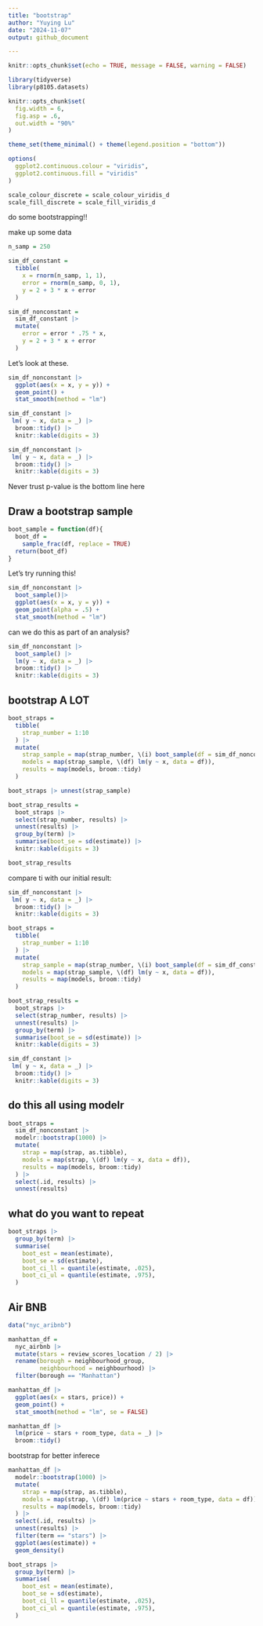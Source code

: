 ```yaml
---
title: "bootstrap"
author: "Yuying Lu"
date: "2024-11-07"
output: github_document

---
```


```r
knitr::opts_chunk$set(echo = TRUE, message = FALSE, warning = FALSE)
```

```r
library(tidyverse)
library(p8105.datasets)

knitr::opts_chunk$set(
  fig.width = 6,
  fig.asp = .6,
  out.width = "90%"
)

theme_set(theme_minimal() + theme(legend.position = "bottom"))

options(
  ggplot2.continuous.colour = "viridis",
  ggplot2.continuous.fill = "viridis"
)

scale_colour_discrete = scale_colour_viridis_d
scale_fill_discrete = scale_fill_viridis_d
```



do some bootstrapping!!

make up some data

```r
n_samp = 250

sim_df_constant = 
  tibble(
    x = rnorm(n_samp, 1, 1),
    error = rnorm(n_samp, 0, 1),
    y = 2 + 3 * x + error
  )

sim_df_nonconstant = 
  sim_df_constant |> 
  mutate(
    error = error * .75 * x,
    y = 2 + 3 * x + error
  )
```

Let's look at these.


```r
sim_df_nonconstant |> 
  ggplot(aes(x = x, y = y)) +
  geom_point() + 
  stat_smooth(method = "lm")

```


```r
sim_df_constant |> 
 lm( y ~ x, data = _) |> 
  broom::tidy() |> 
  knitr::kable(digits = 3)

```

```r
sim_df_nonconstant |> 
 lm( y ~ x, data = _) |> 
  broom::tidy() |> 
  knitr::kable(digits = 3)

```


Never trust p-value is the bottom line here


## Draw a bootstrap sample

```r
boot_sample = function(df){
  boot_df = 
    sample_frac(df, replace = TRUE)
  return(boot_df)
}

```


Let's try running this!


```r
sim_df_nonconstant |> 
  boot_sample()|> 
  ggplot(aes(x = x, y = y)) +
  geom_point(alpha = .5) + 
  stat_smooth(method = "lm")
```


can we do this as part of an analysis?

```r
sim_df_nonconstant |> 
  boot_sample() |> 
  lm(y ~ x, data = _) |> 
  broom::tidy() |> 
  knitr::kable(digits = 3)
```


## bootstrap A LOT

```r
boot_straps = 
  tibble(
    strap_number = 1:10
  ) |> 
  mutate(
    strap_sample = map(strap_number, \(i) boot_sample(df = sim_df_nonconstant)),
    models = map(strap_sample, \(df) lm(y ~ x, data = df)),
    results = map(models, broom::tidy)
  )

boot_straps |> unnest(strap_sample)

```


```r
boot_strap_results = 
  boot_straps |> 
  select(strap_number, results) |> 
  unnest(results) |> 
  group_by(term) |> 
  summarise(boot_se = sd(estimate)) |> 
  knitr::kable(digits = 3)

boot_strap_results
```

compare ti with our initial result:

```r
sim_df_nonconstant |> 
 lm( y ~ x, data = _) |> 
  broom::tidy() |> 
  knitr::kable(digits = 3)

```



```r

boot_straps = 
  tibble(
    strap_number = 1:10
  ) |> 
  mutate(
    strap_sample = map(strap_number, \(i) boot_sample(df = sim_df_constant)),
    models = map(strap_sample, \(df) lm(y ~ x, data = df)),
    results = map(models, broom::tidy)
  )

boot_strap_results = 
  boot_straps |> 
  select(strap_number, results) |> 
  unnest(results) |> 
  group_by(term) |> 
  summarise(boot_se = sd(estimate)) |> 
  knitr::kable(digits = 3)

sim_df_constant |> 
 lm( y ~ x, data = _) |> 
  broom::tidy() |> 
  knitr::kable(digits = 3)

```


## do this all using modelr

```r
boot_straps = 
  sim_df_nonconstant |> 
  modelr::bootstrap(1000) |> 
  mutate(
    strap = map(strap, as.tibble),
    models = map(strap, \(df) lm(y ~ x, data = df)),
    results = map(models, broom::tidy)
  ) |> 
  select(.id, results) |> 
  unnest(results)
```

## what do you want to repeat


```r
boot_straps |> 
  group_by(term) |> 
  summarise(
    boot_est = mean(estimate),
    boot_se = sd(estimate),
    boot_ci_ll = quantile(estimate, .025),
    boot_ci_ul = quantile(estimate, .975),
  )
```


## Air BNB

```r
data("nyc_aribnb")

manhattan_df = 
  nyc_airbnb |>
  mutate(stars = review_scores_location / 2) |> 
  rename(borough = neighbourhood_group, 
         neighbourhood = neighbourhood) |> 
  filter(borough == "Manhattan")

manhattan_df |> 
  ggplot(aes(x = stars, price)) +
  geom_point() +
  stat_smooth(method = "lm", se = FALSE)
```

```r
manhattan_df |> 
  lm(price ~ stars + room_type, data = _) |> 
  broom::tidy()
```


bootstrap for better inferece 


```r
manhattan_df |> 
  modelr::bootstrap(1000) |> 
  mutate(
    strap = map(strap, as.tibble),
    models = map(strap, \(df) lm(price ~ stars + room_type, data = df)),
    results = map(models, broom::tidy)
  ) |> 
  select(.id, results) |> 
  unnest(results) |> 
  filter(term == "stars") |> 
  ggplot(aes(estimate)) +
  geom_density()

boot_straps |> 
  group_by(term) |> 
  summarise(
    boot_est = mean(estimate),
    boot_se = sd(estimate),
    boot_ci_ll = quantile(estimate, .025),
    boot_ci_ul = quantile(estimate, .975),
  )
```




